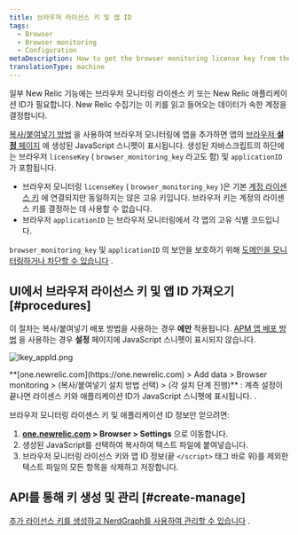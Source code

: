 ```yaml
---
title: 브라우저 라이선스 키 및 앱 ID
tags:
  - Browser
  - Browser monitoring
  - Configuration
metaDescription: How to get the browser monitoring license key from the UI.
translationType: machine
---
```



일부 New Relic 기능에는 브라우저 모니터링 라이센스 키 또는 New Relic 애플리케이션 ID가 필요합니다. New Relic 수집기는 이 키를 읽고 들어오는 데이터가 속한 계정을 결정합니다.

[복사/붙여넣기 방법](/docs/browser/new-relic-browser/installation-configuration/adding-apps-new-relic-browser#copy-paste-app) 을 사용하여 브라우저 모니터링에 앱을 추가하면 앱의 [브라우저 **설정** 페이지](/docs/browser/new-relic-browser/installation-configuration/browser-settings-ui-options-browser-monitoring) 에 생성된 JavaScript 스니펫이 표시됩니다. 생성된 자바스크립트의 하단에는 브라우저 `licenseKey` ( `browser_monitoring_key` 라고도 함) 및 `applicationID` 가 포함됩니다.

* 브라우저 모니터링 `licenseKey` ( `browser_monitoring_key` )은 기본 [계정 라이센스 키](/docs/accounts/accounts-billing/account-setup/new-relic-license-key/) 에 연결되지만 동일하지는 않은 고유 키입니다. 브라우저 키는 계정의 라이센스 키를 결정하는 데 사용할 수 없습니다.
* 브라우저 `applicationID` 는 브라우저 모니터링에서 각 앱의 고유 식별 코드입니다.

`browser_monitoring_key` 및 `applicationID` 의 보안을 보호하기 위해 [도메인을 모니터링하거나 차단할 수 있습니다](/docs/browser/new-relic-browser/installation-configuration/monitor-or-block-specific-domains) .

## UI에서 브라우저 라이선스 키 및 앱 ID 가져오기 [#procedures]

이 절차는 복사/붙여넣기 배포 방법을 사용하는 경우 **에만** 적용됩니다. [APM 앱 배포 방법](/docs/browser/new-relic-browser/installation-configuration/adding-apps-new-relic-browser) 을 사용하는 경우 **설정** 페이지에 JavaScript 스니펫이 표시되지 않습니다.

<img
  title="lkey_appId.png"
  alt="lkey_appId.png"
  src={browserLicenseAppKey}
/>

<figcaption>
  **[one.newrelic.com](https://one.newrelic.com) > Add data > Browser monitoring > (복사/붙여넣기 설치 방법 선택) > (각 설치 단계 진행)** : 계측 설정이 끝나면 라이센스 키와 애플리케이션 ID가 JavaScript 스니펫에 표시됩니다. .
</figcaption>

브라우저 모니터링 라이센스 키 및 애플리케이션 ID 정보만 얻으려면:

1. **[one.newrelic.com](https://one.newrelic.com/all-capabilities) > Browser > Settings** 으로 이동합니다.
2. 생성된 JavaScript를 선택하여 복사하여 텍스트 파일에 붙여넣습니다.
3. 브라우저 모니터링 라이선스 키와 앱 ID 정보(끝 `</script>` 태그 바로 위)를 제외한 텍스트 파일의 모든 항목을 삭제하고 저장합니다.

## API를 통해 키 생성 및 관리 [#create-manage]

[추가 라이선스 키를 생성하고 NerdGraph를 사용하여 관리할 수 있습니다](/docs/apis/nerdgraph/examples/use-nerdgraph-manage-license-keys-personal-api-keys) .